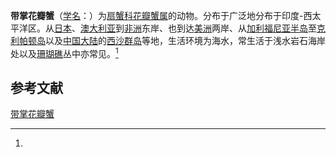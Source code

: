 {{Speciesbox
| name = 带掌花瓣蟹
| status = 
| status_system = 
| image = 
| genus = Liomera
| species = cinctimana
| authority = (White, 1847)<ref name='id11710'>{{cite web| url =http://www.bioinfo.cn/db05/BjdwSpecies.php?action=view&id=11710| title =带掌花瓣蟹| work =《中国动物物种编目数据库》| publisher =中国科学院微生物研究所| author =中国科学院动物研究所| accessdate =2009-04-28| deadurl =yes| archiveurl =https://web.archive.org/web/20160305053958/http://www.bioinfo.cn/db05/BjdwSpecies.php?action=view&id=11710| archivedate =2016-03-05}}</ref>
}}

'''带掌花瓣蟹'''（[[学名|学名]]：{{lang|la|''Liomera cinctimana''}}）为[[扇蟹科|扇蟹科]][[花瓣蟹属|花瓣蟹属]]的动物。分布于广泛地分布于印度-西太平洋区。从[[日本|日本]]、[[澳大利亚|澳大利亚]]到[[非洲|非洲]]东岸、也到达[[美洲|美洲]]两岸、从[[加利福尼亚半岛|加利福尼亚半岛]]至[[克利帕顿岛|克利帕顿岛]]以及[[中国大陆|中国大陆]]的[[西沙群岛|西沙群岛]]等地，生活环境为海水，常生活于浅水岩石海岸处以及[[珊瑚礁|珊瑚礁]]丛中亦常见。<ref name='id11710'/>

== 参考文献 ==
{{reflist}}

{{Wikispecies|Liomera cinctimana}}
{{Taxonbar|from=Q13766343}}

[[Category:花瓣蟹属|带掌花瓣蟹]]


{{螃蟹小作品}}